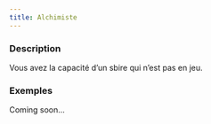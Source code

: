 ```yaml
---
title: Alchimiste
---
```



<Role ALCHIMISTE header />

### Description

Vous avez la capacité d’un sbire qui n’est pas en jeu.

### Exemples 

Coming soon...
